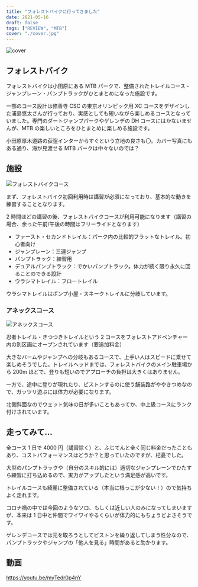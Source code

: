 ```yaml
---
title: "フォレストバイクに行ってきました"
date: 2021-05-16
draft: false
tags: ["REVIEW", "MTB"]
cover: "./cover.jpg"
---
```


![cover](cover.jpg)

## フォレストバイク

<LinkBox url="https://www.forestbike.jp/" />

フォレストバイクは小田原にある MTB パークで、整備されたトレイルコース・ジャンプレーン・パンプトラックがひとまとめになった施設です。

一部のコース設計は修善寺 CSC の東京オリンピック用 XC コースをデザインした浦島悠太さんが行っており、実感としても短いながら楽しめるコースとなっていました。専門のダートジャンプパークやゲレンデの DH コースにはかないませんが、MTB の楽しいところをひとまとめに楽しめる施設です。

小田原厚木道路の荻窪インターからすぐという立地の良さも〇。カバー写真にもある通り、海が見渡せる MTB パークは中々ないのでは？

## 施設

![フォレストバイクコース](main.jpg)

まず、フォレストバイク初回利用時は講習が必須になっており、基本的な動きを練習することとなります。

2 時間ほどの講習の後、フォレストバイクコースが利用可能になります（講習の場合、余った午前/午後の時間はフリーライドとなります）

- ファースト・セカンドトレイル：パーク内の比較的フラットなトレイル。初心者向け
- ジャンプレーン：三連ジャンプ
- パンプトラック：練習用
- デュアルパンプトラック：でかいパンプトラック。体力が続く限り永久に回ることのできる設計
- ウラシマトレイル：フロートレイル

ウラシマトレイルはポンプ小屋・スネークトレイルに分岐しています。

### アネックスコース

![アネックスコース](./annex.jpg)

忍者トレイル・きつつきトレイルという 2 コースをフォレストアドベンチャー内の別区画にオープンされています（要追加料金）

大きなバームやジャンプへの分岐もあるコースで、上手い人はスピードに乗せて楽しめそうでした。トレイルヘッドまでは、フォレストバイクのメイン駐車場から 200m ほどで、登りも短いのでアプローチの負担は大きくはありません。

一方で、途中に登りが現れたり、ピストンするのに使う舗装路がややきつめなので、ガッツリ遊ぶには体力が必要になります。

北側斜面なのでウェット気味の日が多いこともあってか、中上級コースにランク付けされています。

## 走ってみて…

全コース 1 日で 4000 円（講習除く）と、ふじてんと全く同じ料金だったこともあり、コストパフォーマンスはどうか？と思っていたのですが、杞憂でした。

大型のパンプトラックや（自分のスキル的には）適切なジャンプレーンでひたすら練習に打ち込めるので、実力がアップしたという満足感が高いです。

トレイルコースも綺麗に整備されている（本当に根っこが少ない！）ので気持ちよく走れます。

コロナ禍の中では今回のようなソロ、もしくは近しい人のみになってしまいますが、本来は 1 日中と仲間でワイワイやるくらいが体力的にもちょうどよさそうです。

ゲレンデコースでは元を取ろうとしてピストンを繰り返してしまう性分なので、パンプトラックやジャンプの「他人を見る」時間があると助かります。

## 動画

https://youtu.be/myTedr0p4nY
